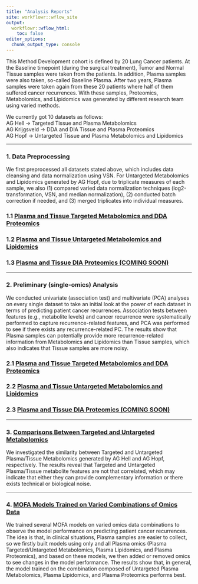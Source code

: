```yaml
---
title: "Analysis Reports"
site: workflowr::wflow_site
output:
  workflowr::wflow_html:
    toc: false
editor_options:
  chunk_output_type: console
---
```


This Method Development cohort is defined by 20 Lung Cancer patients. At the Baseline
timepoint (during the surgical treatment), Tumor and Normal Tissue samples were
taken from the patients. In addition, Plasma samples were also taken, so-called
Baseline Plasma. After two years, Plasma samples were taken again from these 20
patients where half of them suffered cancer recurrences. With these samples, Proteomics,
Metabolomics, and Lipidomics was generated by different research team using varied
methods.\

We currently got 10 datasets as follows:\
AG Hell &rarr; Targeted Tissue and Plasma Metabolomics\
AG Krijgsveld &rarr; DDA and DIA Tissue and Plasma Proteomics\
AG Hopf &rarr; Untargeted Tissue and Plasma Metabolomics and Lipidomics

---

### 1. Data Preprocessing
We first preprocessed all datasets stated above, which includes data cleansing and
data normalization using VSN. For Untargeted Metabolomics and Lipidomics generated
by AG Hopf, due to triplicate measures of each sample, we also (1) compared varied
data normalization techniques (log2-transformation, VSN, and median normalization),
(2) conducted batch correction if needed, and (3) merged triplicates into individual measures.

### 1.1 [Plasma and Tissue Targeted Metabolomics and DDA Proteomics](preprocessing_targeted_DDA.html)
### 1.2 [Plasma and Tissue Untargeted Metabolomics and Lipidomics](preprocessing_untargeted.html)
### 1.3 [Plasma and Tissue DIA Proteomics (COMING SOON)](preprocessing_DIA.html)

---

### 2. Preliminary (single-omics) Analysis
We conducted univariate (association test) and multivariate (PCA) analyses on every
single dataset to take an initial look at the power of each dataset in terms of
predicting patient cancer recurrences. Association tests between features (e.g.,
metabolite levels) and cancer recurrence were systematically performed to capture
recurrence-related features, and PCA was performed to see if there exists any
recurrence-related PC. The results show that Plasma samples can potentially
provide more recurrence-related information from Metabolomics and Lipidomics than
Tissue samples, which also indicates that Tissue samples are more noisy.

### 2.1 [Plasma and Tissue Targeted Metabolomics and DDA Proteomics](preliminary_analysis_targeted_DDA.html)
### 2.2 [Plasma and Tissue Untargeted Metabolomics and Lipidomics](preliminary_analysis_untargeted.html)
### 2.3 [Plasma and Tissue DIA Proteomics (COMING SOON)](preliminary_analysis_DIA.html)

---

### 3. [Comparisons Between Targeted and Untargeted Metabolomics](comparisons_targeted_untargeted.html)
We investigated the similarity between Targeted and Untargeted Plasma/Tissue Metabolomics
generated by AG Hell and AG Hopf, respectively. The results reveal that Targeted
and Untargeted Plasma/Tissue metabolite features are not that correlated, which
may indicate that either they can provide complementary information or there exists
technical or biological noise.

---

### 4. [MOFA Models Trained on Varied Combinations of Omics Data](mofa_varied_omics_combinations.html)
We trained several MOFA models on varied omics data combinations to observe the
model performance on predicting patient cancer recurrences. The idea is that, in
clinical situations, Plasma samples are easier to collect, so we firstly built
models using only and all Plasma omics (Plasma Targeted/Untargeted Metabolomics,
Plasma Lipidomics, and Plasma Proteomics), and based on these models, we then added
or removed omics to see changes in the model performance. The results show that,
in general, the model trained on the combination composed of Untargeted Plasma
Metabolomics, Plasma Lipidomics, and Plasma Proteomics performs best.
